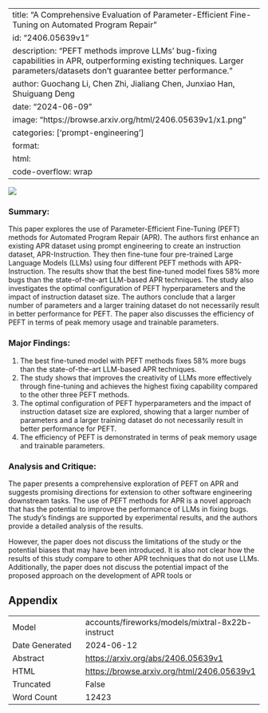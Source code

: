 
---
title: "A Comprehensive Evaluation of Parameter-Efficient Fine-Tuning on Automated Program Repair"
id: "2406.05639v1"
description: "PEFT methods improve LLMs' bug-fixing capabilities in APR, outperforming existing techniques. Larger parameters/datasets don't guarantee better performance."
author: Guochang Li, Chen Zhi, Jialiang Chen, Junxiao Han, Shuiguang Deng
date: "2024-06-09"
image: "https://browse.arxiv.org/html/2406.05639v1/x1.png"
categories: ['prompt-engineering']
format:
  html:
    code-overflow: wrap
---

![](https://browse.arxiv.org/html/2406.05639v1/x1.png)

### Summary:

This paper explores the use of Parameter-Efficient Fine-Tuning (PEFT) methods for Automated Program Repair (APR). The authors first enhance an existing APR dataset using prompt engineering to create an instruction dataset, APR-Instruction. They then fine-tune four pre-trained Large Language Models (LLMs) using four different PEFT methods with APR-Instruction. The results show that the best fine-tuned model fixes 58% more bugs than the state-of-the-art LLM-based APR techniques. The study also investigates the optimal configuration of PEFT hyperparameters and the impact of instruction dataset size. The authors conclude that a larger number of parameters and a larger training dataset do not necessarily result in better performance for PEFT. The paper also discusses the efficiency of PEFT in terms of peak memory usage and trainable parameters.

### Major Findings:

1. The best fine-tuned model with PEFT methods fixes 58% more bugs than the state-of-the-art LLM-based APR techniques.
2. The study shows that improves the creativity of LLMs more effectively through fine-tuning and achieves the highest fixing capability compared to the other three PEFT methods.
3. The optimal configuration of PEFT hyperparameters and the impact of instruction dataset size are explored, showing that a larger number of parameters and a larger training dataset do not necessarily result in better performance for PEFT.
4. The efficiency of PEFT is demonstrated in terms of peak memory usage and trainable parameters.

### Analysis and Critique:

The paper presents a comprehensive exploration of PEFT on APR and suggests promising directions for extension to other software engineering downstream tasks. The use of PEFT methods for APR is a novel approach that has the potential to improve the performance of LLMs in fixing bugs. The study's findings are supported by experimental results, and the authors provide a detailed analysis of the results.

However, the paper does not discuss the limitations of the study or the potential biases that may have been introduced. It is also not clear how the results of this study compare to other APR techniques that do not use LLMs. Additionally, the paper does not discuss the potential impact of the proposed approach on the development of APR tools or

## Appendix

|          |          |
|----------|----------|
| Model     | accounts/fireworks/models/mixtral-8x22b-instruct       |
| Date Generated     | 2024-06-12       |
| Abstract | [https://arxiv.org/abs/2406.05639v1](https://arxiv.org/abs/2406.05639v1)        |
| HTML     | [https://browse.arxiv.org/html/2406.05639v1](https://browse.arxiv.org/html/2406.05639v1)       |
| Truncated       | False       |
| Word Count       | 12423       |
